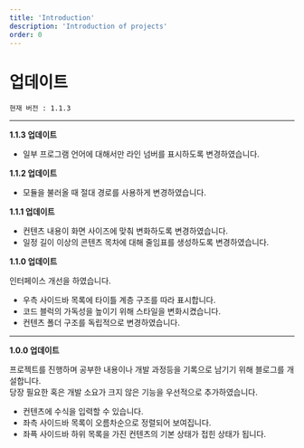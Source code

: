 ```yaml
---
title: 'Introduction'
description: 'Introduction of projects'
order: 0
---
```


# 업데이트
```현재 버전 : 1.1.3```

---
**1.1.3 업데이트**
* 일부 프로그램 언어에 대해서만 라인 넘버를 표시하도록 변경하였습니다.

**1.1.2 업데이트**
* 모듈을 불러올 때 절대 경로를 사용하게 변경하였습니다.

**1.1.1 업데이트**
* 컨텐츠 내용이 화면 사이즈에 맞춰 변화하도록 변경하였습니다.
* 일정 길이 이상의 콘텐츠 목차에 대해 줄임표를 생성하도록 변경하였습니다.

**1.1.0 업데이트**

인터페이스 개선을 하였습니다.

* 우측 사이드바 목록에 타이틀 계층 구조를 따라 표시합니다.
* 코드 블럭의 가독성을 높이기 위해 스타일을 변화시켰습니다.
* 컨텐츠 폴더 구조를 독립적으로 변경하였습니다.

---
**1.0.0 업데이트**

프로젝트를 진행하며 공부한 내용이나 개발 과정등을 기록으로 남기기 위해 블로그를 개설합니다.  
당장 필요한 혹은 개발 소요가 크지 않은 기능을 우선적으로 추가하였습니다.

* 컨텐츠에 수식을 입력할 수 있습니다.
* 좌측 사이드바 목록이 오름차순으로 정렬되어 보여집니다.
* 좌픅 사이드바 하위 목록을 가진 컨텐츠의 기본 상태가 접힌 상태가 됩니다.
